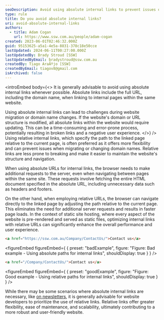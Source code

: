 ```yaml
---
seoDescription: Avoid using absolute internal links to prevent issues during website migration or domain name changes and ensure a seamless user experience.
type: rule
title: Do you avoid absolute internal links?
uri: avoid-absolute-internal-links
authors:
  - title: Adam Cogan
    url: https://www.ssw.com.au/people/adam-cogan
created: 2023-06-01T02:46:32.000Z
guid: 95153625-a5a1-4e5a-8831-378c18e50cce
lastUpdated: 2024-06-11T00:27:00.000Z
lastUpdatedBy: Brady Stroud [SSW]
lastUpdatedByEmail: bradystroud@ssw.com.au
createdBy: Tiago AraÃºjo [SSW]
createdByEmail: tiagov8@gmail.com
isArchived: false
---
```


<introEmbed
  body={<>
It is generally advisable to avoid using absolute internal links whenever possible. Absolute links include the full URL, including the domain name, when linking to internal pages within the same website.

Using absolute internal links can lead to challenges during website migration or domain name changes. If the website's domain or URL structure is modified, all absolute links within the website would require updating. This can be a time-consuming and error-prone process, potentially resulting in broken links and a negative user experience.
  </>}
/>
Using relative internal links, which specify the path to the linked page relative to the current page, is often preferred as it offers more flexibility and can prevent issues when migrating or changing domain names. Relative links are less prone to breaking and make it easier to maintain the website's structure and navigation.

When using absolute URLs for internal links, the browser needs to make additional requests to the server, even when navigating between pages within the same site. These requests involve fetching the entire HTML document specified in the absolute URL, including unnecessary data such as headers and footers.

On the other hand, when employing relative URLs, the browser can navigate directly to the linked page by adjusting the path relative to the current page. This eliminates the need for additional server requests and results in faster page loads. In the context of static site hosting, where every aspect of the website is pre-rendered and served as static files, optimizing internal links with relative URLs can significantly enhance the overall performance and user experience.

```html
<a href="https://ssw.com.au/Company/ContactUs/">Contact us</a>
```

<figureEmbed figureEmbed={ {
  preset: "badExample",
  figure: "Figure: Bad example - Using absolute paths for internal links",
  shouldDisplay: true
} } />


```html
<a href="/Company/ContactUs/">Contact us</a>
```

<figureEmbed figureEmbed={ {
  preset: "goodExample",
  figure: "Figure: Good example - Using relative paths for internal links",
  shouldDisplay: true
} } />


While there may be some scenarios where absolute internal links are necessary, like [on newsletters](/use-absolute-paths-on-newsletters), it is generally advisable for website developers to prioritize the use of relative links. Relative links offer greater flexibility, ease of maintenance, and scalability, ultimately contributing to a more robust and user-friendly website.
